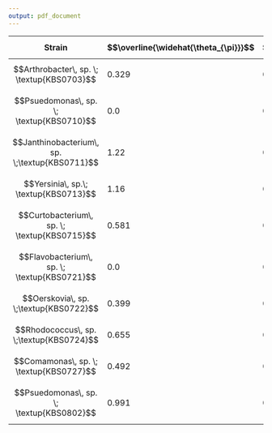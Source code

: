 ```yaml
---
output: pdf_document
---
```


| Strain  | $$\overline{\widehat{\theta_{\pi}}}$$   | $$\overline{\sigma^{2}\widehat{(\theta_{\pi}})}$$  | 
|---|---|---|
| $$Arthrobacter\, sp. \; \textup{KBS0703}$$  | 0.329  | 0.136  |
| $$Psuedomonas\, sp. \; \textup{KBS0710}$$  | 0.0  |0.0  | 
| $$Janthinobacterium\, sp. \;\textup{KBS0711}$$  | 1.22  |  0.780 | 
| $$Yersinia\, sp.\; \textup{KBS0713}$$  | 1.16 | 0.739  |
| $$Curtobacterium\, sp. \; \textup{KBS0715}$$  |  0.581 |  0.281 | 
| $$Flavobacterium\, sp. \; \textup{KBS0721}$$  |  0.0 | 0.0  |
| $$Oerskovia\, sp. \;\textup{KBS0722}$$  | 0.399 |  0.189 | 
| $$Rhodococcus\, sp. \;\textup{KBS0724}$$  | 0.655  | 0.323  | 
| $$Comamonas\, sp. \; \textup{KBS0727}$$  | 0.492  | 0.220  |
| $$Psuedomonas\, sp. \; \textup{KBS0802}$$  | 0.991 | 0.553  |